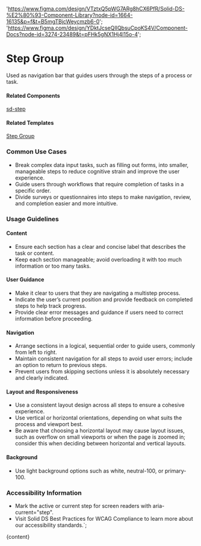 

  'https://www.figma.com/design/VTztxQ5pWG7ARg8hCX6PfR/Solid-DS-%E2%80%93-Component-Library?node-id=1664-16135&p=f&t=B5mgTBjcWeycmzb6-0';
  'https://www.figma.com/design/YDktJcseQIIQbsuCpoKS4V/Component-Docs?node-id=3274-23489&t=pFHk5gNX1Hj4l15o-4';

# Step Group

Used as navigation bar that guides users through the steps of a process or task.

<DefaultStory />

<DocumentationLinks storybookLink="${storybookLink}" figmaLibrary="${figmaLibrary}" figmaDocs="${figmaDocs}" />

#### Related Components

[sd-step](/?path=/docs/components-sd-step--docs)

#### Related Templates

[Step Group](/?path=/docs/templates-step-group--docs)

### Common Use Cases

- Break complex data input tasks, such as filling out forms, into smaller, manageable steps to reduce cognitive strain and improve the user experience.
- Guide users through workflows that require completion of tasks in a specific order.
- Divide surveys or questionnaires into steps to make navigation, review, and completion easier and more intuitive.

### Usage Guidelines

#### Content

- Ensure each section has a clear and concise label that describes the task or content.
- Keep each section manageable; avoid overloading it with too much information or too many tasks.

#### User Guidance

- Make it clear to users that they are navigating a multistep process.
- Indicate the user’s current position and provide feedback on completed steps to help track progress.
- Provide clear error messages and guidance if users need to correct information before proceeding.

#### Navigation

- Arrange sections in a logical, sequential order to guide users, commonly from left to right.
- Maintain consistent navigation for all steps to avoid user errors; include an option to return to previous steps.
- Prevent users from skipping sections unless it is absolutely necessary and clearly indicated.

#### Layout and Responsiveness

- Use a consistent layout design across all steps to ensure a cohesive experience.
- Use vertical or horizontal orientations, depending on what suits the process and viewport best.
- Be aware that choosing a horizontal layout may cause layout issues, such as overflow on small viewports or when the page is zoomed in; consider this when deciding between horizontal and vertical layouts.

#### Background

- Use light background options such as white, neutral-100, or primary-100.

### Accessibility Information

- Mark the active or current step for screen readers with aria-current="step".
- Visit <sd-link href="https://www.figma.com/design/YDktJcseQIIQbsuCpoKS4V/Component-Docs?node-id=10708-5011&t=Z1FxSGWkmXG5r5sw-4" target="_blank">Solid DS Best Practices for WCAG Compliance</sd-link> to learn more about our accessibility standards.`;

<Meta title="Components/sd-step-group/Overview" />

<OverviewFormatter story={SdStepGroupStories.Default}>{content}</OverviewFormatter>
